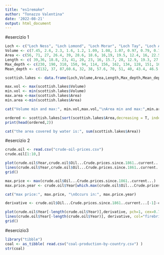 ```yaml
---
title: "es1remake"
author: "Tonazzo Valentina"
date: '2022-08-21'
output: html_document
---
```


#esercizio 1
```r
Loch <- c("Loch Ness", "Loch Lomond", "Loch Morar", "Loch Tay", "Loch Awe", "Loch Maree", "Loch Ericht", "Loch Lochy", "Loch Rannoch", "Loch Shiel", "Loch Katrine", "Loch Arkaig", "Loch Shin") 
Volume <- c(7.45, 2.6, 2.3, 1.6, 1.2, 1.09, 1.08, 1.07, 0.97, 0.79, 0.77, 0.75, 0.35) 
Area <- c(56, 71, 27, 26.4, 39, 28.6, 18.6, 16,19, 19.5, 12.4, 16, 22.5) 
Length <- c( 39,36, 18.8, 23, 41, 20, 23, 16, 15.7, 28, 12.9, 19.3, 27.8) 
Max_depth <- c(230, 190, 310, 150, 94, 114, 156, 162, 134, 128, 151, 109, 49) 
Mean_depth <- c(132, 37, 87,60.6, 32, 38, 57.6, 70, 51, 40, 43.4, 46.5, 15.5) 

scottish.lakes <- data.frame(Loch,Volume,Area,Length,Max_depth,Mean_depth)

max.vol <- max(scottish.lakes$Volume)
min.vol <- min(scottish.lakes$Volume)
max.area <-max(scottish.lakes$Area)
min.area <-min(scottish.lakes$Area)

cat("Volume min and max:", min.vol,max.vol,"\nArea min and max:",min.area,max.area)
```


```r
ordered <- scottish.lakes[sort(scottish.lakes$Area,decreasing = T, index.return=T)$ix,]
print(head(ordered,2))
```

```r
cat("the area covered by water is:", sum(scottish.lakes$Area))
```

#esercizio 2
```r
crude.oil <- read.csv("crude-oil-prices.csv")
crude.oil[1:10,]
```

```r
plot(crude.oil$Year,crude.oil$Oil...Crude.prices.since.1861..current..., pch=1, cex=0.7, col="red", xlab="Year", ylab="crude oil price")
lines(crude.oil$Year,crude.oil$Oil...Crude.prices.since.1861..current...,col="firebrick")
grid()
```

```r
max.price <- max(crude.oil$Oil...Crude.prices.since.1861..current...)
max.price.year <- crude.oil$Year[which.max(crude.oil$Oil...Crude.prices.since.1861..current...)]

cat("max price:", max.price, "\nOccurs in:", max.price.year)
```
```r
derivative <- crude.oil$Oil...Crude.prices.since.1861..current...[-1]-crude.oil$Oil...Crude.prices.since.1861..current...[-length(crude.oil$Oil...Crude.prices.since.1861..current...)]

plot(crude.oil$Year[-length(crude.oil$Year)],derivative, pch=1, cex=0.7, col="red", xlab = "Year", ylab = "derivative", las=2)
lines(crude.oil$Year[-length(crude.oil$Year)], derivative, col="firebrick")
grid()
```

#esercizio3

```r
library("tibble")
coal <- as_tibble( read.csv("coal-production-by-country.csv") )
str(coal)
```




